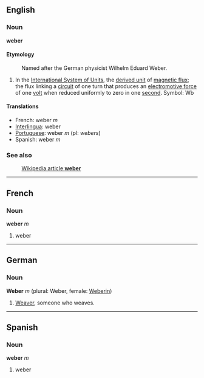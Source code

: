 ==English==
===Noun===
'''weber''' 

====Etymology====
:Named after the German physicist Wilhelm Eduard Weber.

#In the [[International System of Units]], the [[derived unit]] of [[magnetic flux]]; the flux linking a [[circuit]] of one turn that produces an [[electromotive force]] of one [[volt]] when reduced uniformly to zero in one [[second]].  Symbol: Wb

====Translations====

*French: weber ''m''
*[[Interlingua]]: weber
*[[Portuguese]]: weber ''m'' (pl: ''webers'')
*Spanish: weber ''m''

===See also===
:[[en:weber|Wikipedia article '''weber''']]

----
==French==
===Noun===
'''weber''' ''m''

#weber

----
==German==
===Noun===
'''Weber''' ''m'' (plural: Weber, female: [[Weberin]])

#[[Weaver]], someone who weaves.

----
==Spanish==
===Noun===
'''weber''' ''m''

#weber